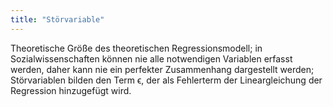 ```yaml
---
title: "Störvariable"
---
```


Theoretische Größe des theoretischen Regressionsmodell; in Sozialwissenschaften können nie alle notwendigen Variablen erfasst werden, daher kann nie ein perfekter Zusammenhang dargestellt werden; Störvariablen bilden den Term ϵ, der als Fehlerterm der Lineargleichung der Regression hinzugefügt wird.


